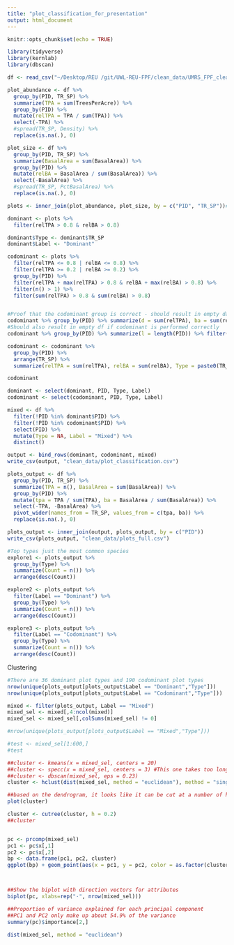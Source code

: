 ```yaml
---
title: "plot_classification_for_presentation"
output: html_document
---
```


```r
knitr::opts_chunk$set(echo = TRUE)
```

```r
library(tidyverse)
library(kernlab)
library(dbscan)

df <- read_csv("~/Desktop/REU /git/UWL-REU-FPF/clean_data/UMRS_FPF_clean.csv")
``` 
```r
plot_abundance <- df %>%
  group_by(PID, TR_SP) %>%
  summarize(TPA = sum(TreesPerAcre)) %>%
  group_by(PID) %>%
  mutate(relTPA = TPA / sum(TPA)) %>%
  select(-TPA) %>%
  #spread(TR_SP, Density) %>%
  replace(is.na(.), 0)

plot_size <- df %>%
  group_by(PID, TR_SP) %>%
  summarize(BasalArea = sum(BasalArea)) %>%
  group_by(PID) %>%
  mutate(relBA = BasalArea / sum(BasalArea)) %>%
  select(-BasalArea) %>%
  #spread(TR_SP, PctBasalArea) %>%
  replace(is.na(.), 0)

plots <- inner_join(plot_abundance, plot_size, by = c("PID", "TR_SP"))#, suffix = c("", "_ba"))
``` 
```r
dominant <- plots %>%
  filter(relTPA > 0.8 & relBA > 0.8)

dominant$Type <- dominant$TR_SP
dominant$Label <- "Dominant"

codominant <- plots %>%
  filter(relTPA <= 0.8 | relBA <= 0.8) %>%
  filter(relTPA >= 0.2 | relBA >= 0.2) %>%
  group_by(PID) %>%
  filter(relTPA + max(relTPA) > 0.8 & relBA + max(relBA) > 0.8) %>%
  filter(n() > 1) %>%
  filter(sum(relTPA) > 0.8 & sum(relBA) > 0.8)


#Proof that the codominant group is correct - should result in empty data frame
codominant %>% group_by(PID) %>% summarize(d = sum(relTPA), ba = sum(relBA)) %>% filter(d <= 0.8 | ba <= 0.8)
#Should also result in empty df if codominant is performed correctly
codominant %>% group_by(PID) %>% summarize(l = length(PID)) %>% filter(l != 2)

codominant <- codominant %>%
  group_by(PID) %>%
  arrange(TR_SP) %>%
  summarize(relTPA = sum(relTPA), relBA = sum(relBA), Type = paste0(TR_SP, collapse= " and "), Label = "Codominant")

codominant

dominant <- select(dominant, PID, Type, Label)
codominant <- select(codominant, PID, Type, Label)

mixed <- df %>%
  filter(!PID %in% dominant$PID) %>%
  filter(!PID %in% codominant$PID) %>%
  select(PID) %>%
  mutate(Type = NA, Label = "Mixed") %>%
  distinct()

output <- bind_rows(dominant, codominant, mixed)
write_csv(output, "clean_data/plot_classification.csv")
``` 
```r
plots_output <- df %>%
  group_by(PID, TR_SP) %>%
  summarize(TPA = n(), BasalArea = sum(BasalArea)) %>%
  group_by(PID) %>%
  mutate(tpa = TPA / sum(TPA), ba = BasalArea / sum(BasalArea)) %>%
  select(-TPA, -BasalArea) %>%
  pivot_wider(names_from = TR_SP, values_from = c(tpa, ba)) %>%
  replace(is.na(.), 0)

plots_output <- inner_join(output, plots_output, by = c("PID"))
write_csv(plots_output, "clean_data/plots_full.csv")
``` 
```r
#Top types just the most common species
explore1 <- plots_output %>%
  group_by(Type) %>%
  summarize(Count = n()) %>%
  arrange(desc(Count))

explore2 <- plots_output %>%
  filter(Label == "Dominant") %>%
  group_by(Type) %>%
  summarize(Count = n()) %>%
  arrange(desc(Count))

explore3 <- plots_output %>%
  filter(Label == "Codominant") %>%
  group_by(Type) %>%
  summarize(Count = n()) %>%
  arrange(desc(Count))
``` 
Clustering 


```r

#There are 36 dominant plot types and 190 codominant plot types
nrow(unique(plots_output[plots_output$Label == "Dominant","Type"]))
nrow(unique(plots_output[plots_output$Label == "Codominant","Type"]))

mixed <- filter(plots_output, Label == "Mixed")
mixed_sel <- mixed[,4:ncol(mixed)]
mixed_sel <- mixed_sel[,colSums(mixed_sel) != 0]

#nrow(unique(plots_output[plots_output$Label == "Mixed","Type"]))

#test <- mixed_sel[1:600,]
#test
```
```r

##cluster <- kmeans(x = mixed_sel, centers = 20)
##cluster <- specc(x = mixed_sel, centers = 3) #This one takes too long to run right now...
##cluster <- dbscan(mixed_sel, eps = 0.23)
cluster <- hclust(dist(mixed_sel, method = "euclidean"), method = "single")

##based on the dendrogram, it looks like it can be cut at a number of heights. Let's do 3.
plot(cluster)

cluster <- cutree(cluster, h = 0.2)
##cluster


pc <- prcomp(mixed_sel)
pc1 <- pc$x[,1]
pc2 <- pc$x[,2]
bp <- data.frame(pc1, pc2, cluster)
ggplot(bp) + geom_point(aes(x = pc1, y = pc2, color = as.factor(cluster))) + scale_color_viridis_d()



##Show the biplot with direction vectors for attributes
biplot(pc, xlabs=rep("·", nrow(mixed_sel)))

##Proportion of variance explained for each principal component
##PC1 and PC2 only make up about 54.9% of the variance 
summary(pc)$importance[2,]

dist(mixed_sel, method = "euclidean")
``` 